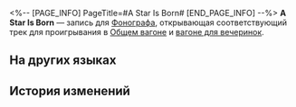 <%-- [PAGE_INFO]
PageTitle=#A Star Is Born#
[END_PAGE_INFO] --%>
{{Предмет Инфобокс
|id          = 210340
|Изображение = Предмет A Star Is Born.png
|Тип         = Запись
|Инвентарь   = Ценные предметы
|Редкость    = 3
|Эффект      = 
|Описание    = Запись, которую можно воспроизвести на фонографе экспресса. Это может быть случайное приобретение или подарок от кого-то другого. Когда играет музыка, всплывают самые разные воспоминания: улыбки, встречи, прикосновения и волнение битвы. Может быть, поэтому, даже несмотря на стремительный прогресс общества, люди всё ещё собирают записи.<br />Текущая запись содержит трек A Star Is Born.
}}
{{Описание|''Знаменитостями не всегда становятся лучшие, а многие гении умирают в безвестности.''}}
'''A Star Is Born''' — запись для [[Фонограф]]а, открывающая соответствующий трек для проигрывания в [[Общий вагон|Общем вагоне]] и [[Вагон для вечеринок|вагоне для вечеринок]].

==На других языках==
{{На других языках
|en   = "A Star Is Born"
|zhs  = 《星海浮沉录》
|zht  = 《星海浮沉錄》
|ja   = 『星海浮沈録』
|ko   = ≪스타 탄생≫
|es   = Ha nacido una estrella
|fr   = «&nbsp;A Star Is Born&nbsp;»
|ru   = A Star Is Born
|th   = "A Star Is Born"
|vi   = "Biên Niên Sử Biển Sao"
|de   = „Ein neuer Stern am Himmel“
|id   = "A Star Is Born"
|pt   = "A Star Is Born"
}}

==История изменений==
{{История изменений|3.5}}